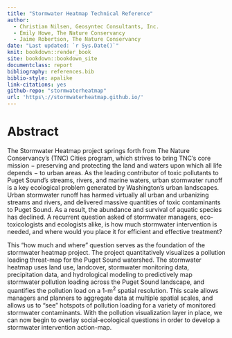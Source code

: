 ```yaml
--- 
title: "Stormwater Heatmap Technical Reference"
author: 
  - Christian Nilsen, Geosyntec Consultants, Inc.
  - Emily Howe, The Nature Conservancy
  - Jaime Robertson, The Nature Conservancy
date: "Last updated: `r Sys.Date()`"
knit: bookdown::render_book
site: bookdown::bookdown_site
documentclass: report
bibliography: references.bib
biblio-style: apalike
link-citations: yes
github-repo: "stormwaterheatmap"
url: 'https\://stormwaterheatmap.github.io/'
---
```


# Abstract {-} 

The Stormwater Heatmap project springs forth from The Nature Conservancy’s (TNC) Cities program, which strives to bring TNC’s core mission − preserving and protecting the land and waters upon which all life depends − to urban areas.  As the leading contributor of toxic pollutants to Puget Sound’s streams, rivers, and marine waters, urban stormwater runoff is a key ecological problem generated by Washington’s urban landscapes.  Urban stormwater runoff has harmed virtually all urban and urbanizing streams and rivers, and delivered massive quantities of toxic contaminants to Puget Sound. As a result, the abundance and survival of aquatic species has declined. A recurrent question asked of stormwater managers, eco-toxicologists and ecologists alike, is how much stormwater intervention is needed, and where would you place it for efficient and effective treatment?  

This “how much and where” question serves as the foundation of the stormwater heatmap project. The project quantitatively visualizes a pollution loading threat-map for the Puget Sound watershed.  The stormwater heatmap uses land use, landcover, stormwater monitoring data, precipitation data, and hydrological modeling to predictively map stormwater pollution loading across the Puget Sound landscape, and quantifies the pollution load on a 1-m^2^  spatial resolution.  This scale allows managers and planners to aggregate data at multiple spatial scales, and allows us to “see” hotspots of pollution loading for a variety of monitored stormwater contaminants.  With the pollution visualization layer in place, we can now begin to overlay social-ecological questions in order to develop a stormwater intervention action-map.






